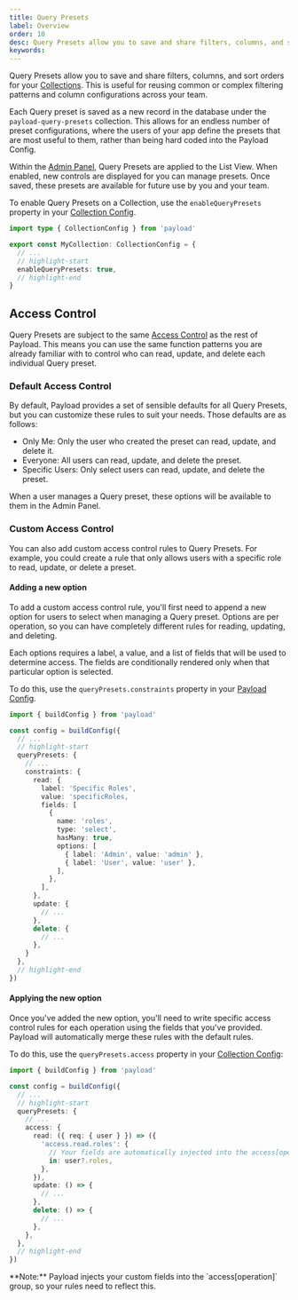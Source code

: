 ```yaml
---
title: Query Presets
label: Overview
order: 10
desc: Query Presets allow you to save and share filters, columns, and sort orders for your collections.
keywords:
---
```


Query Presets allow you to save and share filters, columns, and sort orders for your [Collections](../configuration/collections). This is useful for reusing common or complex filtering patterns and column configurations across your team.

Each Query preset is saved as a new record in the database under the `payload-query-presets` collection. This allows for an endless number of preset configurations, where the users of your app define the presets that are most useful to them, rather than being hard coded into the Payload Config.

Within the [Admin Panel](../admin/overview), Query Presets are applied to the List View. When enabled, new controls are displayed for you can manage presets. Once saved, these presets are available for future use by you and your team.

To enable Query Presets on a Collection, use the `enableQueryPresets` property in your [Collection Config](../configuration/collections).

```ts
import type { CollectionConfig } from 'payload'

export const MyCollection: CollectionConfig = {
  // ...
  // highlight-start
  enableQueryPresets: true,
  // highlight-end
}
```

## Access Control

Query Presets are subject to the same [Access Control](../access-control/overview) as the rest of Payload. This means you can use the same function patterns you are already familiar with to control who can read, update, and delete each individual Query preset.

### Default Access Control

By default, Payload provides a set of sensible defaults for all Query Presets, but you can customize these rules to suit your needs. Those defaults are as follows:

- Only Me: Only the user who created the preset can read, update, and delete it.
- Everyone: All users can read, update, and delete the preset.
- Specific Users: Only select users can read, update, and delete the preset.

When a user manages a Query preset, these options will be available to them in the Admin Panel.

### Custom Access Control

You can also add custom access control rules to Query Presets. For example, you could create a rule that only allows users with a specific role to read, update, or delete a preset.

#### Adding a new option

To add a custom access control rule, you'll first need to append a new option for users to select when managing a Query preset. Options are per operation, so you can have completely different rules for reading, updating, and deleting.

Each options requires a label, a value, and a list of fields that will be used to determine access. The fields are conditionally rendered only when that particular option is selected.

To do this, use the `queryPresets.constraints` property in your [Payload Config](../configuration/payload-config).

```ts
import { buildConfig } from 'payload'

const config = buildConfig({
  // ...
  // highlight-start
  queryPresets: {
    // ...
    constraints: {
      read: {
        label: 'Specific Roles',
        value: 'specificRoles,
        fields: [
          {
            name: 'roles',
            type: 'select',
            hasMany: true,
            options: [
              { label: 'Admin', value: 'admin' },
              { label: 'User', value: 'user' },
            ],
          },
        ],
      },
      update: {
        // ...
      },
      delete: {
        // ...
      },
    }
  },
  // highlight-end
})
```

#### Applying the new option

Once you've added the new option, you'll need to write specific access control rules for each operation using the fields that you've provided. Payload will automatically merge these rules with the default rules.

To do this, use the `queryPresets.access` property in your [Collection Config](../configuration/collections):

```ts
import { buildConfig } from 'payload'

const config = buildConfig({
  // ...
  // highlight-start
  queryPresets: {
    // ...
    access: {
      read: ({ req: { user } }) => ({
        'access.read.roles': {
          // Your fields are automatically injected into the access[operation] group
          in: user?.roles,
        },
      }),
      update: () => {
        // ...
      },
      delete: () => {
        // ...
      },
    },
  },
  // highlight-end
})
```

<Banner type="warning">
  **Note:** Payload injects your custom fields into the `access[operation]`
  group, so your rules need to reflect this.
</Banner>
